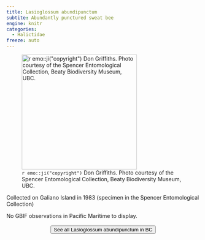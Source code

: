 ```yaml
---
title: Lasioglossum abundipunctum
subtite: Abundantly punctured sweat bee
engine: knitr
categories:
  - Halictidae
freeze: auto
---
```

![`r emo::ji("copyright")` Don Griffiths. Photo courtesy of the Spencer Entomological Collection, Beaty Biodiversity Museum, UBC.](https://www.zoology.ubc.ca/entomology/main/Hymenoptera/Halictidae/Lasioglossum%20abundipunctum%20(3lateral)%20SEM-UBC%20HYM-13164.jpg){height=300}

Collected on Galiano Island in 1983 (specimen in the Spencer Entomological Collection)

No GBIF observations in Pacific Maritime to display.
<br><br>
<center>


<a href="https://www.zoology.ubc.ca/entomology/main/Hymenoptera/Halictidae/Lasioglossum%20abundipunctum.php"><button type="button" class="btn btn-secondary">See all Lasioglossum abundipunctum in BC <i class="fa-solid fa-arrow-up-right-from-square"></i> </button></a>
</center>
